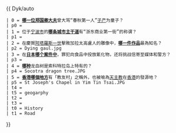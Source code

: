 {{ Dyk/auto
 | 0 = '''[[公子发|哪一位郑国卿大夫]]'''曾大骂“春秋第一人”[[子产]]为童子？
 | p0 = 
 | 1 = 位于[[宁波市]]的'''[[中山路 (宁波)|哪条城市主干道]]'''有“浙东商业第一街”的称谓？
 | p1 = 
 | 2 = 在慶賀[[阿塔羅斯一世]]擊敗加拉太高盧人的雕像中，'''[[垂死的高盧人|哪一件作品]]'''最為知名？
 | p2 = Dying gaul.jpg
 | 3 = 在'''[[格力高·森永事件|日本哪个案件中]]'''，罪犯向食品中投放氰化物，还将挑战信寄至媒体和警方？
 | p3 = 
 | 4 = '''[[索科特拉龍血樹|哪种]]'''龙血树是索科特拉岛上特有的？
 | p4 = Socotra dragon tree.JPG
 | 5 = '''[[鹽田仔 (西貢區)|香港哪個地方]]'''有「教友村」之稱外，也被喻為[[天主教]]在[[香港]]的發源地？
 | p5 = St Joseph's Chapel in Yim Tin Tsai.JPG
 | t4 = 
 | t5 = geogarphy
 | t2 = 
 | t3 = 
 | t0 = History
 | t1 = Road
}}